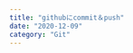```yaml
---
title: "githubにcommit＆push"
date: "2020-12-09"
category: "Git"
---
```



<H2title 
    props="全ファイル対象に更新"
/>


<Code 
    copycode="git add ."
    langage="Shell"
/>


<H2title 
    props='コミット(""の中は自由)'
/>

<Code 
    copycode='git commit -m ""'
    langage="Shell"
/>

<H2title 
    props='自分のリポジトリ'
/>

<Code 
    copycode="git remote add origin [url]"
    langage="Shell"
/>


<H2title 
    props='プッシュ'
/>

<Code 
    copycode="git push origin master"
    langage="Shell"
/>

